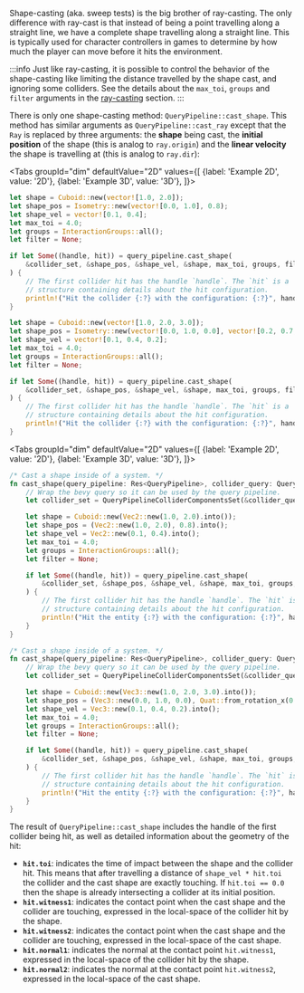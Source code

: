

Shape-casting (aka. sweep tests) is the big brother of ray-casting. The only difference with ray-cast is that instead of being a point
travelling along a straight line, we have a complete shape travelling along a straight line. This is typically used for
character controllers in games to determine by how much the player can move before it hits the environment.

:::info
Just like ray-casting, it is possible to control the behavior of the shape-casting like limiting the distance
travelled by the shape cast, and ignoring some colliders. See the details about the `max_toi`, `groups` and
`filter` arguments in the [ray-casting](#ray-casting) section.
:::

There is only one shape-casting method: `QueryPipeline::cast_shape`. This method has similar arguments as
`QueryPipeline::cast_ray` except that the `Ray` is replaced by three arguments:
the **shape** being cast, the **initial position** of the shape (this is analog to `ray.origin`) and the **linear velocity** the
shape is travelling at (this is analog to `ray.dir`):

<rapier>

<Tabs
groupId="dim"
defaultValue="2D"
values={[
    {label: 'Example 2D', value: '2D'},
    {label: 'Example 3D', value: '3D'},
]}>
<TabItem value="2D">

```rust
let shape = Cuboid::new(vector![1.0, 2.0]);
let shape_pos = Isometry::new(vector![0.0, 1.0], 0.8);
let shape_vel = vector![0.1, 0.4];
let max_toi = 4.0;
let groups = InteractionGroups::all();
let filter = None;

if let Some((handle, hit)) = query_pipeline.cast_shape(
    &collider_set, &shape_pos, &shape_vel, &shape, max_toi, groups, filter
) {
    // The first collider hit has the handle `handle`. The `hit` is a
    // structure containing details about the hit configuration.
    println!("Hit the collider {:?} with the configuration: {:?}", handle, hit);
}
```

</TabItem>
<TabItem value="3D">

```rust
let shape = Cuboid::new(vector![1.0, 2.0, 3.0]);
let shape_pos = Isometry::new(vector![0.0, 1.0, 0.0], vector![0.2, 0.7, 0.1]);
let shape_vel = vector![0.1, 0.4, 0.2];
let max_toi = 4.0;
let groups = InteractionGroups::all();
let filter = None;

if let Some((handle, hit)) = query_pipeline.cast_shape(
    &collider_set, &shape_pos, &shape_vel, &shape, max_toi, groups, filter
) {
    // The first collider hit has the handle `handle`. The `hit` is a
    // structure containing details about the hit configuration.
    println!("Hit the collider {:?} with the configuration: {:?}", handle, hit);
}
```

</TabItem>
</Tabs>

</rapier>
<bevy>

<Tabs
groupId="dim"
defaultValue="2D"
values={[
{label: 'Example 2D', value: '2D'},
{label: 'Example 3D', value: '3D'},
]}>
<TabItem value="2D">

```rust
/* Cast a shape inside of a system. */
fn cast_shape(query_pipeline: Res<QueryPipeline>, collider_query: QueryPipelineColliderComponentsQuery) {
    // Wrap the bevy query so it can be used by the query pipeline.
    let collider_set = QueryPipelineColliderComponentsSet(&collider_query);

    let shape = Cuboid::new(Vec2::new(1.0, 2.0).into());
    let shape_pos = (Vec2::new(1.0, 2.0), 0.8).into();
    let shape_vel = Vec2::new(0.1, 0.4).into();
    let max_toi = 4.0;
    let groups = InteractionGroups::all();
    let filter = None;

    if let Some((handle, hit)) = query_pipeline.cast_shape(
        &collider_set, &shape_pos, &shape_vel, &shape, max_toi, groups, filter
    ) {
        // The first collider hit has the handle `handle`. The `hit` is a
        // structure containing details about the hit configuration.
        println!("Hit the entity {:?} with the configuration: {:?}", handle.entity(), hit);
    }
}
```

</TabItem>
<TabItem value="3D">

```rust
/* Cast a shape inside of a system. */
fn cast_shape(query_pipeline: Res<QueryPipeline>, collider_query: QueryPipelineColliderComponentsQuery) {
    // Wrap the bevy query so it can be used by the query pipeline.
    let collider_set = QueryPipelineColliderComponentsSet(&collider_query);

    let shape = Cuboid::new(Vec3::new(1.0, 2.0, 3.0).into());
    let shape_pos = (Vec3::new(0.0, 1.0, 0.0), Quat::from_rotation_x(0.4)).into();
    let shape_vel = Vec3::new(0.1, 0.4, 0.2).into();
    let max_toi = 4.0;
    let groups = InteractionGroups::all();
    let filter = None;

    if let Some((handle, hit)) = query_pipeline.cast_shape(
        &collider_set, &shape_pos, &shape_vel, &shape, max_toi, groups, filter
    ) {
        // The first collider hit has the handle `handle`. The `hit` is a
        // structure containing details about the hit configuration.
        println!("Hit the entity {:?} with the configuration: {:?}", handle.entity(), hit);
    }
}
```

</TabItem>
</Tabs>

</bevy>

The result of `QueryPipeline::cast_shape` includes the handle of the first collider being hit, as well as
detailed information about the geometry of the hit:
- **`hit.toi`**: indicates the time of impact between the shape and the collider hit. This means that
after travelling a distance of `shape_vel * hit.toi` the collider and the cast shape are exactly
touching. If `hit.toi == 0.0` then the shape is already intersecting a collider at its initial position.
- **`hit.witness1`**: indicates the contact point when the cast shape and the collider are touching, expressed in the
local-space of the collider hit by the shape.
- **`hit.witness2`**: indicates the contact point when the cast shape and the collider are touching, expressed in the
local-space of the cast shape.
- **`hit.normal1`**: indicates the normal at the contact point `hit.witness1`, expressed in the local-space of
the collider hit by the shape.
- **`hit.normal2`**: indicates the normal at the contact point `hit.witness2`, expressed in the local-space of
the cast shape.
